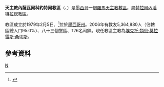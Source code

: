 {{Infobox Roman Catholic diocese
|Roman Catholic Diocese of = 天主教內薩瓦爾科約特爾教區
|Latin name of diocese = Dioecesis Netzahualcoytlensis
|image = 
|caption = 
|location = [[墨西哥|墨西哥]]
|territory =[[墨西哥州|墨西哥州]]
|population = 5,364,880
|rite = 拉丁禮
|patron = 
|province = 特拉爾內潘特拉
|established = 1979年
|cathedral = 神聖慈悲主教座堂
|副主教座堂 =
|leadership = 主教
|website =[http://www.diocesisdeneza.mx/ 官方網站]
|教宗 = 
|metropolitan =
|ordinary = 埃克托·類思·莫拉雷斯·桑切斯
|coadjutor bishop = 
|emeritus = 
}}

'''天主教內薩瓦爾科約特爾教區'''（{{lang-la|Dioecesis Netzahualcoytlensis}}、{{lang-es|Diócesis de Netzahualcóyotl}}）是[[墨西哥|墨西哥]]一個[[羅馬天主教|羅馬天主教]][[教區|教區]]，屬[[天主教特拉爾內潘特拉總教區|特拉爾內潘特拉總教區]]。

教區成立於1979年2月5日，<ref>{{Cite web |url=http://www.vatican.va/holy_father/john_paul_ii/apost_constitutions/documents/hf_jp-ii_apc_19790205_netzahualcoyotlensis_lt.html |title=成立教區的宗座憲令 |access-date=2013-09-27 |archive-date=2014-05-16 |archive-url=https://web.archive.org/web/20140516233354/http://www.vatican.va/holy_father/john_paul_ii/apost_constitutions/documents/hf_jp-ii_apc_19790205_netzahualcoyotlensis_lt.html |dead-url=no }}</ref>位於[[墨西哥州|墨西哥州]]。2006年有教友5,364,880人（佔轄區總人口95.0%）、八十三個堂區、126名司鐸。現任教區主教為[[埃克托·類思·莫拉雷斯·桑切斯|埃克托·類思·莫拉雷斯·桑切斯]]。

==參考資料==
{{reflist}}
{{墨西哥天主教教區}}
[[Category:墨西哥天主教教區|N]]